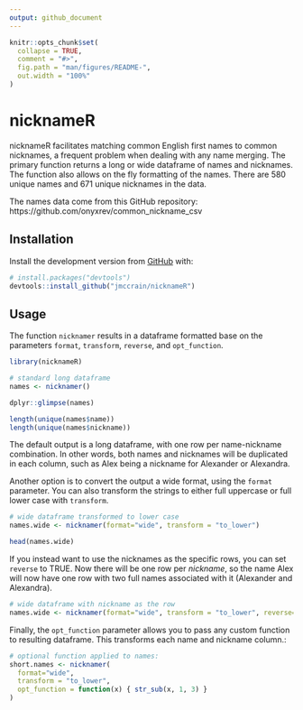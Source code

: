 ```yaml
---
output: github_document
---
```


<!-- README.md is generated from README.Rmd. Please edit that file -->

```r
knitr::opts_chunk$set(
  collapse = TRUE,
  comment = "#>",
  fig.path = "man/figures/README-",
  out.width = "100%"
)
```

# nicknameR

<!-- badges: start -->
<!-- badges: end -->

nicknameR facilitates matching common English first names to common nicknames, a frequent problem when dealing with any name merging. The primary function returns a long or wide dataframe of names and nicknames. The function also allows on the fly formatting of the names. There are 580 unique names and 671 unique nicknames in the data.

The names data come from this GitHub repository: https://github.com/onyxrev/common_nickname_csv

## Installation

Install the development version from [GitHub](https://github.com/) with:

``` r
# install.packages("devtools")
devtools::install_github("jmccrain/nicknameR")
```

## Usage

The function `nicknamer` results in a dataframe formatted base on the parameters `format`, `transform`, `reverse`, and `opt_function`.

```r
library(nicknameR)

# standard long dataframe
names <- nicknamer()

dplyr::glimpse(names)

length(unique(names$name))
length(unique(names$nickname))
```

The default output is a long dataframe, with one row per name-nickname combination. In other words, both names and nicknames will be duplicated in each column, such as Alex being a nickname for Alexander or Alexandra.

Another option is to convert the output a wide format, using the `format` parameter. You can also transform the strings to either full uppercase or full lower case with `transform`.

```r
# wide dataframe transformed to lower case
names.wide <- nicknamer(format="wide", transform = "to_lower")

head(names.wide)
```

If you instead want to use the nicknames as the specific rows, you can set `reverse` to TRUE. Now there will be one row per *nickname*, so the name Alex will now have one row with two full names associated with it (Alexander and Alexandra). 

```r
# wide dataframe with nickname as the row
names.wide <- nicknamer(format="wide", transform = "to_lower", reverse=T)

```

Finally, the `opt_function` parameter allows you to pass any custom function to resulting dataframe. This transforms each name and nickname column.:


```r
# optional function applied to names:
short.names <- nicknamer(
  format="wide",
  transform = "to_lower",
  opt_function = function(x) { str_sub(x, 1, 3) }
)
```

